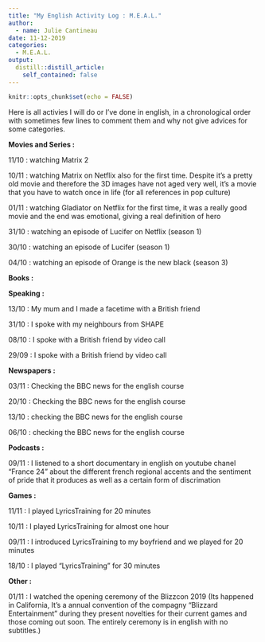 ```yaml
---
title: "My English Activity Log : M.E.A.L."
author:
  - name: Julie Cantineau
date: 11-12-2019
categories: 
  - M.E.A.L.
output:
  distill::distill_article:
    self_contained: false
---
```


```r
knitr::opts_chunk$set(echo = FALSE)
```

Here is all activies I will do or I've done in english, in a chronological order with sometimes few lines to comment them and why not give advices for some categories.

**Movies and Series :** 

11/10 : watching Matrix 2

10/11 : watching Matrix on Netflix also for the first time. Despite it's a pretty old movie and therefore the 3D images have not aged very well, it's a movie that you have to watch once in life (for all references in pop culture)

01/11 : watching Gladiator on Netflix for the first time, it was a really good movie and the end was emotional, giving a real definition of hero

31/10 : watching an episode of Lucifer on Netflix (season 1)

30/10 : watching an episode of Lucifer (season 1)

04/10 : watching an episode of Orange is the new black (season 3)

**Books :** 

**Speaking :**

13/10 : My mum and I made a facetime with a British friend

31/10 : I spoke with my neighbours from SHAPE

08/10 : I spoke with a British friend by video call

29/09 : I spoke with a British friend by video call

**Newspapers :**



03/11 : Checking the BBC news for the english course

20/10 : Checking the BBC news for the english course

13/10 : checking the BBC news for the english course

06/10 : checking the BBC news for the english course

**Podcasts :**

09/11 : I listened to a short documentary in english on youtube chanel "France 24" about the different french regional accents and the sentiment of pride that it produces as well as a certain form of discrimation

**Games :**

11/11 : I played LyricsTraining for 20 minutes

10/11 : I played LyricsTraining for almost one hour

09/11 : I introduced LyricsTraining to my boyfriend and we played for 20 minutes

18/10 : I played "LyricsTraining" for 30 minutes 

**Other :**

01/11 : I watched the opening ceremony of the Blizzcon 2019 (Its happened in California, It's a annual convention of the compagny "Blizzard Entertainment" during they present novelties for their current games and those coming out soon. The entirely ceremony is in english with no subtitles.)

